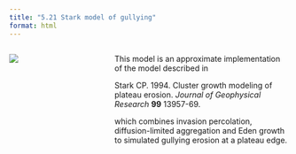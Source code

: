 ```yaml
---
title: "5.21 Stark model of gullying"
format: html
---
```


:::: {.columns}
::: {.column width=35%}
[![](5.21-starkGullying.png){style="padding-right:10px;"}](5.21-stark-gullying.nlogox)
:::

::: {.column width=65%}
This model is an approximate implementation of the model described in

Stark CP. 1994. Cluster growth modeling of plateau erosion. _Journal of Geophysical Research_ **99** 13957-69.

which combines invasion percolation, diffusion-limited aggregation and Eden growth to simulated gullying erosion at a plateau edge.
:::
::::